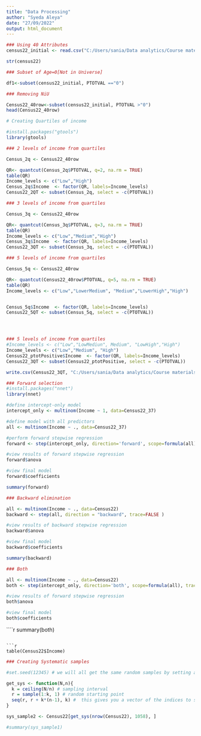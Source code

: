 ---
title: "Data Processing"
author: "Syeda Aleya"
date: "27/09/2022"
output: html_document
---

```{r}

### Using 40 Attributes
census22_initial <- read.csv("C:/Users/sania/Data analytics/Course materials 820/Latest census/Data collection/census22_initial.csv")


```

```{r}
str(census22)

```


```{r}
### Subset of Age=0[Not in Universe]

df1<-subset(census22_initial, PTOTVAL =="0")

```


```{r}


### Removing NiU

Census22_40row<-subset(census22_initial, PTOTVAL >"0")
head(Census22_40row)

```




```{r}
# Creating Quartiles of income

#install.packages("gtools")
library(gtools)

```

```{r}
### 2 levels of income from quartiles

Census_2q <- Census22_40row

QR<- quantcut(Census_2q$PTOTVAL, q=2, na.rm = TRUE)
table(QR)
Income_levels <- c("Low","High")
Census_2q$Income  <- factor(QR, labels=Income_levels)
Census22_2QT <- subset(Census_2q, select = -c(PTOTVAL))

```


```{r}

### 3 levels of income from quartiles

Census_3q <- Census22_40row

QR<- quantcut(Census_3q$PTOTVAL, q=3, na.rm = TRUE)
table(QR)
Income_levels <- c("Low","Medium","High")
Census_3q$Income  <- factor(QR, labels=Income_levels)
Census22_3QT <- subset(Census_3q, select = -c(PTOTVAL))
```

```{r}

### 5 levels of income from quartiles

Census_5q <- Census22_40row

QR<- quantcut(Census22_40row$PTOTVAL, q=5, na.rm = TRUE)
table(QR)
Income_levels <- c("Low","LowerMedium", "Medium","LowerHigh","High")


Census_5q$Income  <- factor(QR, labels=Income_levels)
Census22_5QT <- subset(Census_5q, select = -c(PTOTVAL))


```

```{r}


```

```{r}


```


```{r}

```


```{r}

### 5 levels of income from quartiles
#Income_levels <- c("Low","LowMediun", Medium", "LowHigh","High") 
Income_levels <- c("Low","Medium", "High")
Census22_ptotPositive$Income  <- factor(QR, labels=Income_levels)
Census22_3QT <- subset(Census22_ptotPositive, select = -c(PTOTVAL))
```



```{r}
write.csv(Census22_3QT, "C:/Users/sania/Data analytics/Course materials 820/Latest census/Census22_3QT.csv")

```




```{r}

### Forward selection
#install.packages("nnet")
library(nnet)

#define intercept-only model
intercept_only <- multinom(Income ~ 1, data=Census22_37)

#define model with all predictors
all <- multinom(Income ~ ., data=Census22_37)

#perform forward stepwise regression
forward <- step(intercept_only, direction='forward', scope=formula(all), trace=0)

#view results of forward stepwise regression
forward$anova

#view final model
forward$coefficients
```

```{r}

summary(forward)

```


```{r}
### Backward elimination

all <- multinom(Income ~ ., data=Census22)
backward <- step(all, direction = "backward", trace=FALSE ) 

#view results of backward stepwise regression
backward$anova

#view final model
backward$coefficients
```


```{r}

summary(backward)
```


```{r}
### Both

all <- multinom(Income ~ ., data=Census22)
both <- step(intercept_only, direction='both', scope=formula(all), trace=0)

#view results of forward stepwise regression
both$anova

#view final model
both$coefficients

```


````{r}
summary(both)

```

```{r}
table(Census22$Income)

```


```{r}

### Creating Systematic samples

#set.seed(12345) # we will all get the same random samples by setting a seed

get_sys <- function(N,n){
  k = ceiling(N/n) # sampling interval
  r = sample(1:k, 1) # random starting point
  seq(r, r + k*(n-1), k) #  this gives you a vector of the indices to select
}

sys_sample2 <- Census22[get_sys(nrow(Census22), 1058), ]

#summary(sys_sample1)

```


